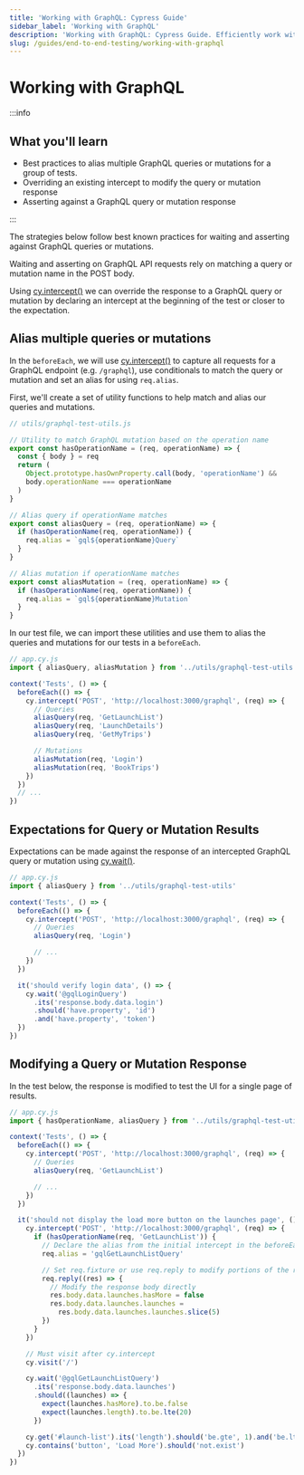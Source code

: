 ```yaml
---
title: 'Working with GraphQL: Cypress Guide'
sidebar_label: 'Working with GraphQL'
description: 'Working with GraphQL: Cypress Guide. Efficiently work with GraphQL in Cypress for enhanced testing, ensuring smooth integration and accurate results'
slug: /guides/end-to-end-testing/working-with-graphql
---
```


# Working with GraphQL

:::info

## <Icon name="graduation-cap" /> What you'll learn

- Best practices to alias multiple GraphQL queries or mutations for a group of
  tests.
- Overriding an existing intercept to modify the query or mutation response
- Asserting against a GraphQL query or mutation response

:::

The strategies below follow best known practices for waiting and asserting
against GraphQL queries or mutations.

Waiting and asserting on GraphQL API requests rely on matching a query or
mutation name in the POST body.

Using [cy.intercept()](/api/commands/intercept) we can override the response to
a GraphQL query or mutation by declaring an intercept at the beginning of the
test or closer to the expectation.

## Alias multiple queries or mutations

In the `beforeEach`, we will use [cy.intercept()](/api/commands/intercept) to
capture all requests for a GraphQL endpoint (e.g. `/graphql`), use conditionals
to match the query or mutation and set an alias for using `req.alias`.

First, we'll create a set of utility functions to help match and alias our
queries and mutations.

```js
// utils/graphql-test-utils.js

// Utility to match GraphQL mutation based on the operation name
export const hasOperationName = (req, operationName) => {
  const { body } = req
  return (
    Object.prototype.hasOwnProperty.call(body, 'operationName') &&
    body.operationName === operationName
  )
}

// Alias query if operationName matches
export const aliasQuery = (req, operationName) => {
  if (hasOperationName(req, operationName)) {
    req.alias = `gql${operationName}Query`
  }
}

// Alias mutation if operationName matches
export const aliasMutation = (req, operationName) => {
  if (hasOperationName(req, operationName)) {
    req.alias = `gql${operationName}Mutation`
  }
}
```

In our test file, we can import these utilities and use them to alias the
queries and mutations for our tests in a `beforeEach`.

```js
// app.cy.js
import { aliasQuery, aliasMutation } from '../utils/graphql-test-utils'

context('Tests', () => {
  beforeEach(() => {
    cy.intercept('POST', 'http://localhost:3000/graphql', (req) => {
      // Queries
      aliasQuery(req, 'GetLaunchList')
      aliasQuery(req, 'LaunchDetails')
      aliasQuery(req, 'GetMyTrips')

      // Mutations
      aliasMutation(req, 'Login')
      aliasMutation(req, 'BookTrips')
    })
  })
  // ...
})
```

## Expectations for Query or Mutation Results

Expectations can be made against the response of an intercepted GraphQL query or
mutation using [cy.wait()](/api/commands/wait).

```js
// app.cy.js
import { aliasQuery } from '../utils/graphql-test-utils'

context('Tests', () => {
  beforeEach(() => {
    cy.intercept('POST', 'http://localhost:3000/graphql', (req) => {
      // Queries
      aliasQuery(req, 'Login')

      // ...
    })
  })

  it('should verify login data', () => {
    cy.wait('@gqlLoginQuery')
      .its('response.body.data.login')
      .should('have.property', 'id')
      .and('have.property', 'token')
  })
})
```

## Modifying a Query or Mutation Response

In the test below, the response is modified to test the UI for a single page of
results.

```js
// app.cy.js
import { hasOperationName, aliasQuery } from '../utils/graphql-test-utils'

context('Tests', () => {
  beforeEach(() => {
    cy.intercept('POST', 'http://localhost:3000/graphql', (req) => {
      // Queries
      aliasQuery(req, 'GetLaunchList')

      // ...
    })
  })

  it('should not display the load more button on the launches page', () => {
    cy.intercept('POST', 'http://localhost:3000/graphql', (req) => {
      if (hasOperationName(req, 'GetLaunchList')) {
        // Declare the alias from the initial intercept in the beforeEach
        req.alias = 'gqlGetLaunchListQuery'

        // Set req.fixture or use req.reply to modify portions of the response
        req.reply((res) => {
          // Modify the response body directly
          res.body.data.launches.hasMore = false
          res.body.data.launches.launches =
            res.body.data.launches.launches.slice(5)
        })
      }
    })

    // Must visit after cy.intercept
    cy.visit('/')

    cy.wait('@gqlGetLaunchListQuery')
      .its('response.body.data.launches')
      .should((launches) => {
        expect(launches.hasMore).to.be.false
        expect(launches.length).to.be.lte(20)
      })

    cy.get('#launch-list').its('length').should('be.gte', 1).and('be.lt', 20)
    cy.contains('button', 'Load More').should('not.exist')
  })
})
```
